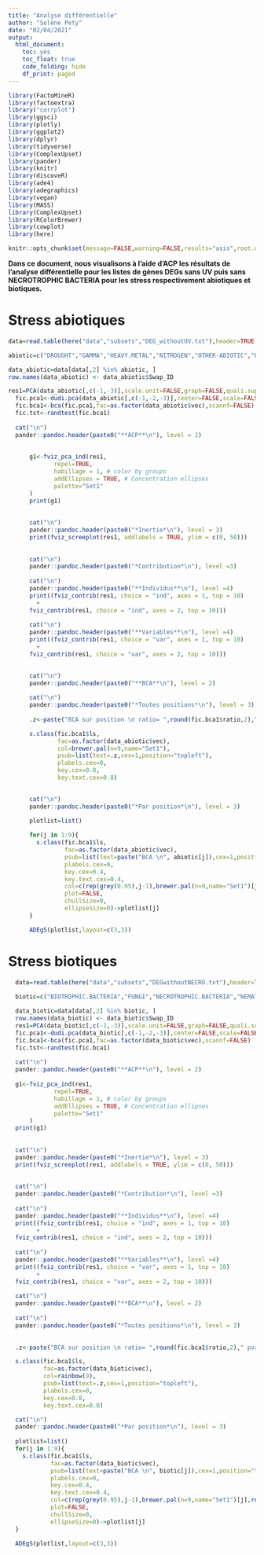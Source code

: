 ```yaml
---
title: "Analyse différentielle"
author: "Solène Pety"
date: "02/04/2021"
output:
  html_document:
    toc: yes
    toc_float: true
    code_folding: hide
    df_print: paged
---
```


```r
library(FactoMineR)
library(factoextra)
library("corrplot")
library(ggsci)
library(plotly)
library(ggplot2)
library(dplyr)
library(tidyverse)
library(ComplexUpset)
library(pander)
library(knitr)
library(discoveR)
library(ade4)
library(adegraphics)
library(vegan)
library(MASS)
library(ComplexUpset)
library(RColorBrewer)
library(cowplot)
library(here)
```

```r
knitr::opts_chunk$set(message=FALSE,warning=FALSE,results="asis",root.dir=here())
```


**Dans ce document, nous visualisons à l'aide d'ACP les résultats de l'analyse différentielle pour les listes de gènes DEGs sans UV puis sans NECROTROPHIC BACTERIA pour les stress respectivement abiotiques et biotiques.**  

# **Stress abiotiques**  
```r

data=read.table(here("data","subsets","DEG_withoutUV.txt"),header=TRUE,sep='\t')

abiotic=c("DROUGHT","GAMMA","HEAVY.METAL","NITROGEN","OTHER-ABIOTIC","OXYDATIVE.STRESS","SALT","TEMPERATURE","UV")

data_abiotic=data[data[,2] %in% abiotic, ]
row.names(data_abiotic) <- data_abiotic$Swap_ID

res1=PCA(data_abiotic[,c(-1,-3)],scale.unit=FALSE,graph=FALSE,quali.sup=1)
  fic.pca1<-dudi.pca(data_abiotic[,c(-1,-2,-3)],center=FALSE,scale=FALSE,scannf=FALSE)
  fic.bca1<-bca(fic.pca1,fac=as.factor(data_abiotic$vec),scannf=FALSE)
  fic.tst<-randtest(fic.bca1)
  
  cat("\n")  
  pander::pandoc.header(paste0("**ACP**\n"), level = 2)
  
  
      g1<-fviz_pca_ind(res1,
             repel=TRUE,
             habillage = 1, # color by groups
             addEllipses = TRUE, # Concentration ellipses
             palette="Set1"
      )
      print(g1)
      
      
      cat("\n")
      pander::pandoc.header(paste0("*Inertie*\n"), level = 3)
      print(fviz_screeplot(res1, addlabels = TRUE, ylim = c(0, 50)))
      
      
      cat("\n")
      pander::pandoc.header(paste0("*Contribution*\n"), level =3)
      
      cat("\n")
      pander::pandoc.header(paste0("**Individus**\n"), level =4)
      print((fviz_contrib(res1, choice = "ind", axes = 1, top = 10)
        +
      fviz_contrib(res1, choice = "ind", axes = 2, top = 10)))
      
      cat("\n")
      pander::pandoc.header(paste0("**Variables**\n"), level =4)
      print((fviz_contrib(res1, choice = "var", axes = 1, top = 10)
        +
      fviz_contrib(res1, choice = "var", axes = 2, top = 10)))

      
      cat("\n")
      pander::pandoc.header(paste0("**BCA**\n"), level = 2)
      
      cat("\n")
      pander::pandoc.header(paste0("*Toutes positions*\n"), level = 3)
      
      .z<-paste("BCA sur position \n ratio= ",round(fic.bca1$ratio,2)," pval= ",signif(fic.tst$pvalue,digits=2))

      s.class(fic.bca1$ls,
              fac=as.factor(data_abiotic$vec),
              col=brewer.pal(n=9,name="Set1"),
              psub=list(text=.z,cex=1,position="topleft"),
              plabels.cex=0,
              key.cex=0.8,
              key.text.cex=0.8)

      
      cat("\n")
      pander::pandoc.header(paste0("*Par position*\n"), level = 3)
      
      plotlist=list()

      for(j in 1:9){
        s.class(fic.bca1$ls,
                fac=as.factor(data_abiotic$vec),
                psub=list(text=paste("BCA \n", abiotic[j]),cex=1,position="topleft"),
                plabels.cex=0,
                key.cex=0.4,
                key.text.cex=0.4,
                col=c(rep(grey(0.95),j-1),brewer.pal(n=9,name="Set1")[j],rep(grey(0.95),9-j)),
                plot=FALSE,
                chullSize=0,
                ellipseSize=0)->plotlist[j]
      }

      ADEgS(plotlist,layout=c(3,3))
```
  
# **Stress biotiques**  
 
```r

  data=read.table(here("data","subsets","DEGwithoutNECRO.txt"),header=TRUE,sep='\t')
  
  biotic=c("BIOTROPHIC.BACTERIA","FUNGI","NECROTROPHIC.BACTERIA","NEMATODES","OOMYCETE","OTHER-BIOTIC","RHODOCOCCUS","STIFENIA","VIRUS")

  data_biotic=data[data[,2] %in% biotic, ]
  row.names(data_biotic) <- data_biotic$Swap_ID
  res1=PCA(data_biotic[,c(-1,-3)],scale.unit=FALSE,graph=FALSE,quali.sup=1)
  fic.pca1<-dudi.pca(data_biotic[,c(-1,-2,-3)],center=FALSE,scale=FALSE,scannf=FALSE)
  fic.bca1<-bca(fic.pca1,fac=as.factor(data_biotic$vec),scannf=FALSE)
  fic.tst<-randtest(fic.bca1)
  
  cat("\n")
  pander::pandoc.header(paste0("**ACP**\n"), level = 2)
      
  g1<-fviz_pca_ind(res1,
             repel=TRUE,
             habillage = 1, # color by groups
             addEllipses = TRUE, # Concentration ellipses
             palette="Set1"
      )
  print(g1)
  
  
  cat("\n")
  pander::pandoc.header(paste0("*Inertie*\n"), level = 3)
  print(fviz_screeplot(res1, addlabels = TRUE, ylim = c(0, 50)))
     
   
  cat("\n")
  pander::pandoc.header(paste0("*Contribution*\n"), level =3)
      
  cat("\n")
  pander::pandoc.header(paste0("**Individus**\n"), level =4)
  print((fviz_contrib(res1, choice = "ind", axes = 1, top = 10)
        +
  fviz_contrib(res1, choice = "ind", axes = 2, top = 10)))
  
  cat("\n")
  pander::pandoc.header(paste0("**Variables**\n"), level =4)
  print((fviz_contrib(res1, choice = "var", axes = 1, top = 10)
        +
  fviz_contrib(res1, choice = "var", axes = 2, top = 10)))
  
  cat("\n")
  pander::pandoc.header(paste0("**BCA**\n"), level = 2)
  
  cat("\n")
  pander::pandoc.header(paste0("*Toutes positions*\n"), level = 3)
  
      
  .z<-paste("BCA sur position \n ratio= ",round(fic.bca1$ratio,2)," pval= ",signif(fic.tst$pvalue,digits=2))

  s.class(fic.bca1$ls,
          fac=as.factor(data_biotic$vec),
          col=rainbow(9),
          psub=list(text=.z,cex=1,position="topleft"),
          plabels.cex=0,
          key.cex=0.8,
          key.text.cex=0.8)

  cat("\n")
  pander::pandoc.header(paste0("*Par position*\n"), level = 3)
      
  plotlist=list()
  for(j in 1:9){
    s.class(fic.bca1$ls,
            fac=as.factor(data_biotic$vec),
            psub=list(text=paste("BCA \n", biotic[j]),cex=1,position="topleft"),
            plabels.cex=0,
            key.cex=0.4,
            key.text.cex=0.4,
            col=c(rep(grey(0.95),j-1),brewer.pal(n=9,name="Set1")[j],rep(grey(0.95),9-j)),
            plot=FALSE,
            chullSize=0,
            ellipseSize=0)->plotlist[j]
  }

  ADEgS(plotlist,layout=c(3,3))
```
  
